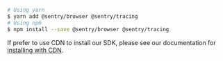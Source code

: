 ```bash {tabTitle: ESM}
# Using yarn
$ yarn add @sentry/browser @sentry/tracing
# Using npm
$ npm install --save @sentry/browser @sentry/tracing
```
<Note>
<markdown>

If prefer to use CDN to install our SDK, please see our documentation for [installing with CDN](/platforms/javascript/installation/cdn).

</markdown>
</Note>

